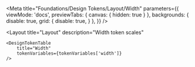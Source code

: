 
<Meta
    title="Foundations/Design Tokens/Layout/Width"
    parameters={{
        viewMode: 'docs',
        previewTabs: {
            canvas: { hidden: true }
        },
        backgrounds: {
            disable: true,
            grid: {
                disable: true,
            }
        },
    }}
/>

<Layout
    title="Layout"
    description="Width token scales"
>
    <DesignTokenTable
        title="Width"
        tokenVariables={tokenVariables['width']}
    />
</Layout>
